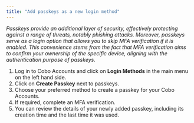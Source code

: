 ```yaml
---
title: "Add passkeys as a new login method"
---
```



_Passkeys provide an additional layer of security, effectively protecting against a range of threats, notably phishing attacks. Moreover, passkeys serve as a login option that allows you to skip MFA verification if it is enabled. This convenience stems from the fact that MFA verification aims to confirm your ownership of the specific device, aligning with the authentication purpose of passkeys._

1) Log in to Cobo Accounts and click on **Login Methods** in the main menu on the left hand side.
2) Click on **Create Passkey** next to passkeys.
3) Choose your preferred method to create a passkey for your Cobo Accounts.
4) If required, complete an MFA verification.
5) You can review the details of your newly added passkey, including its creation time and the last time it was used.


